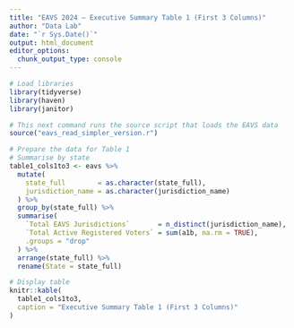 ```yaml
---
title: "EAVS 2024 – Executive Summary Table 1 (First 3 Columns)"
author: "Data Lab"
date: "`r Sys.Date()`"
output: html_document
editor_options: 
  chunk_output_type: console
---
```


```r
# Load libraries
library(tidyverse)
library(haven)
library(janitor)

# This next command runs the source script that loads the EAVS data
source("eavs_read_simpler_version.r")


```

```r
# Prepare the data for Table 1
# Summarise by state
table1_cols1to3 <- eavs %>%
  mutate(
    state_full        = as.character(state_full),
    jurisdiction_name = as.character(jurisdiction_name)
  ) %>%
  group_by(state_full) %>%
  summarise(
    `Total EAVS Jurisdictions`       = n_distinct(jurisdiction_name),
    `Total Active Registered Voters` = sum(a1b, na.rm = TRUE),
    .groups = "drop"
  ) %>%
  arrange(state_full) %>%
  rename(State = state_full)
```

```r

# Display table
knitr::kable(
  table1_cols1to3,
  caption = "Executive Summary Table 1 (First 3 Columns)"
)


```
